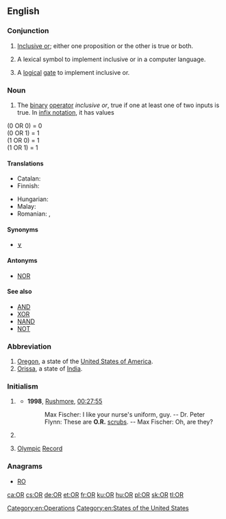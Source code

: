 {{wikipedia}}
{{also|Appendix:Variations of "or"}}
==English==

===Conjunction===
{{en-con}}

# {{context|logic|lang=en}} [[inclusive or|Inclusive or]]; either one proposition or the other is true or both.
# {{context|computer science|lang=en}} A lexical symbol to implement inclusive or in a computer language.
# {{context|electrical engineering|lang=en}} A [[logical]] [[gate]] to implement inclusive or.

===Noun===
{{en-noun|-}}

# {{context|logic|lang=en}} The [[binary]] [[operator]] ''inclusive or'', true if one at least one of two inputs is true. In [[infix notation]], it has values

(0 OR 0) = 0<br>
(0 OR 1) = 1<br>
(1 OR 0) = 1<br>
(1 OR 1) = 1<br>

====Translations====
{{trans-top|logic: (noun sense)}}
* Catalan: {{t+|ca|OR|f}}
* Finnish: {{t|fi|TAI}}
{{trans-mid}}
* Hungarian: {{t|hu|VAGY}}
* Malay: {{t|ms|ATAU}}
* Romanian: {{t|ro|SAU}}, {{t|ro|OR}}
{{trans-bottom}}

====Synonyms====
* [[∨]]

====Antonyms====
* [[NOR#Noun|NOR]]

====See also====
* [[AND#Noun|AND]]
* [[XOR#Noun|XOR]]
* [[NAND#Noun|NAND]]
* [[NOT#Noun|NOT]]

===Abbreviation===
{{rfc-header|Abbreviation}}
{{en-abbr}}

# [[Oregon]], a state of the [[United States of America]].
# [[Orissa]], a state of [[India]].

===Initialism===
{{rfc-header|Initialism}}
{{en-initialism}}

# {{context|healthcare|lang=en}} {{initialism of|operating room|lang=en}}
#* '''1998''', [[w:Rushmore (film)|Rushmore]], [[q:Rushmore|00:27:55]]
#*: Max Fischer: I like your nurse's uniform, guy. -- Dr. Peter Flynn: These are '''O.R.''' [[scrubs]]. -- Max Fischer: Oh, are they?
# {{context|sciences|lang=en}} {{initialism of|operations research|lang=en}}
# {{context|sports|lang=en}} [[Olympic]] [[record|Record]]

===Anagrams===
* [[RO#English|RO]]

[[Category:en:Operations]]
[[Category:en:States of the United States]]

[[ca:OR]]
[[cs:OR]]
[[de:OR]]
[[et:OR]]
[[fr:OR]]
[[ku:OR]]
[[hu:OR]]
[[pl:OR]]
[[sk:OR]]
[[tl:OR]]